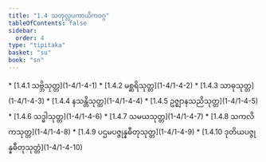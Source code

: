```yaml
---
title: "1.4 သတုလ္လပကာယိကဝဂ္ဂ"
tableOfContents: false
sidebar:
  order: 4
type: "tipitaka"
basket: "su"
book: "sn"
---
```



<DynamicBreadcrumb />



<TableOfContents book="sn" section="1.4">
* [1.4.1 သဗ္ဘိသုတ္တ](1-4/1-4-1)
* [1.4.2 မစ္ဆရိသုတ္တ](1-4/1-4-2)
* [1.4.3 သာဓုသုတ္တ](1-4/1-4-3)
* [1.4.4 နသန္တိသုတ္တ](1-4/1-4-4)
* [1.4.5 ဥဇ္ဈာနသညိသုတ္တ](1-4/1-4-5)
* [1.4.6 သဒ္ဓါသုတ္တ](1-4/1-4-6)
* [1.4.7 သမယသုတ္တ](1-4/1-4-7)
* [1.4.8 သကလိကသုတ္တ](1-4/1-4-8)
* [1.4.9 ပဌမပဇ္ဇုန္နဓီတုသုတ္တ](1-4/1-4-9)
* [1.4.10 ဒုတိယပဇ္ဇုန္နဓီတုသုတ္တံ](1-4/1-4-10)
</TableOfContents>